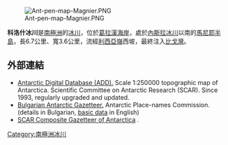 [[Image:Ant-pen-map-Magnier.PNG|thumb]]

{{coord|65|44|50|S|64|18|30|W|display=title}}

'''科洛什冰川'''是[[南極洲|南極洲]]的[[冰川|冰川]]，位於[[葛拉漢海岸|葛拉漢海岸]]，處於[[內斯拉冰川|內斯拉冰川]]以南的[[馬尼耶半島|馬尼耶半島]]，長6.7公里、寬3.6公里，流經[[利西亞嶺|利西亞嶺]]西坡，最終注入[[比戈灣|比戈灣]]。

==外部連結==
* [http://www.add.scar.org Antarctic Digital Database (ADD).] {{Wayback|url=http://www.add.scar.org/ |date=20170305000653 }} Scale 1:250000 topographic map of Antarctica. Scientific Committee on Antarctic Research (SCAR). Since 1993, regularly upgraded and updated.
* [http://apcbg.org/gazet-bg.doc Bulgarian Antarctic Gazetteer.] {{Wayback|url=http://apcbg.org/gazet-bg.doc |date=20160206203828 }} Antarctic Place-names Commission. (details in Bulgarian, [http://apcbg.org/gazet.htm basic data] {{Wayback|url=http://apcbg.org/gazet.htm |date=20160304071225 }} in English)
* [http://data.aad.gov.au/aadc/gaz/scar/ SCAR Composite Gazetteer of Antarctica] {{WebCite|url=https://www.webcitation.org/5ug2CfC7m?url=http://data.aad.gov.au/aadc/gaz/scar/ |date=20101202140255 |dateformat=iso }}.

{{DEFAULTSORT:Kolosh Glacier}}
[[Category:南極洲冰川|Category:南極洲冰川]]


{{GrahamCoast-geo-stub}}